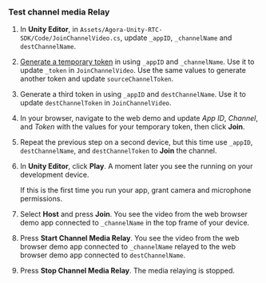 <PlatformWrapper platform="unity">

### Test channel media Relay

1. In **Unity Editor**, in `Assets/Agora-Unity-RTC-SDK/Code/JoinChannelVideo.cs`, update `_appID`, `_channelName` and `destChannelName`.

2. [Generate a temporary token](../reference/manage-agora-account#generate-a-temporary-token) in <Vpl k="CONSOLE" /> using `_appID` and `_channelName`. Use it to update `_token` in `JoinChannelVideo`. Use the same values to generate another token and update `sourceChannelToken`.

3. Generate a third token in <Vpl k="CONSOLE" /> using `_appID` and `destChannelName`. Use it to update `destChannelToken` in `JoinChannelVideo`.

4. In your browser, navigate to the <Link target="_blank" to="{{Global.DEMO_BASIC_VIDEO_CALL_URL}}"><Vg k="COMPANY" /> web demo</Link> and update _App ID_, _Channel_, and _Token_ with the values for your temporary token, then click **Join**.

5. Repeat the previous step on a second device, but this time use `_appID`, `destChannelName`, and `destChannelToken` to **Join** the channel.

6. In **Unity Editor**, click **Play**. A moment later you see the <Vpl k="CLIENT" /> running on your development device.

    If this is the first time you run your app, grant camera and microphone permissions.

7. Select **Host** and press **Join**. You see the video from the web browser demo app connected to `_channelName` in the top frame of your device.

8. Press **Start Channel Media Relay**. You see the video from the web browser demo app connected to `_channelName` relayed to the web browser demo app connected to `destChannelName`.

9. Press **Stop Channel Media Relay**. The media relaying is stopped.

</PlatformWrapper>